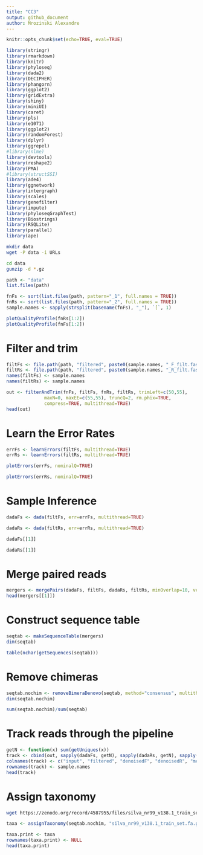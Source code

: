 ```yaml
---
title: "CC3"
output: github_document
author: Mrozinski Alexandre
---
```

```r
knitr::opts_chunk$set(echo=TRUE, eval=TRUE)
```

```r
library(stringr)
library(rmarkdown)
library(knitr)
library(phyloseq)
library(dada2)
library(DECIPHER)
library(phangorn)
library(ggplot2)
library(gridExtra)
library(shiny)
library(miniUI)
library(caret)
library(pls)
library(e1071)
library(ggplot2)
library(randomForest)
library(dplyr)
library(ggrepel)
#library(nlme)
library(devtools)
library(reshape2)
library(PMA)
#library(structSSI)
library(ade4)
library(ggnetwork)
library(intergraph)
library(scales)
library(genefilter)
library(impute)
library(phyloseqGraphTest)
library(Biostrings)
library(RSQLite)
library(parallel)
library(ape)
```

```bash
mkdir data
wget -P data -i URLs
```

```bash
cd data
gunzip -d *.gz
```

```r
path <- "data"
list.files(path)
```

```r
fnFs <- sort(list.files(path, pattern="_1", full.names = TRUE))
fnRs <- sort(list.files(path, pattern="_2", full.names = TRUE))
sample.names <- sapply(strsplit(basename(fnFs), "_"), `[`, 1)
```

```r
plotQualityProfile(fnRs[1:2])
plotQualityProfile(fnFs[1:2])
```

# Filter and trim

```r
filtFs <- file.path(path, "filtered", paste0(sample.names, "_F_filt.fastq.gz"))
filtRs <- file.path(path, "filtered", paste0(sample.names, "_R_filt.fastq.gz"))
names(filtFs) <- sample.names
names(filtRs) <- sample.names
```

```r
out <- filterAndTrim(fnFs, filtFs, fnRs, filtRs, trimLeft=c(50,55),
              maxN=0, maxEE=c(55,55), truncQ=2, rm.phix=TRUE,
              compress=TRUE, multithread=TRUE)
head(out)
```



# Learn the Error Rates

```r
errFs <- learnErrors(filtFs, multithread=TRUE)
errRs <- learnErrors(filtRs, multithread=TRUE)
```

```r
plotErrors(errFs, nominalQ=TRUE)
```

```r
plotErrors(errRs, nominalQ=TRUE)
```

# Sample Inference

```r
dadaFs <- dada(filtFs, err=errFs, multithread=TRUE)
```

```r
dadaRs <- dada(filtRs, err=errRs, multithread=TRUE)
```

```r
dadaFs[[1]]
```

```r
dadaRs[[1]]
```

# Merge paired reads

```r
mergers <- mergePairs(dadaFs, filtFs, dadaRs, filtRs, minOverlap=10, verbose=TRUE)
head(mergers[[1]])
```

# Construct sequence table

```r
seqtab <- makeSequenceTable(mergers)
dim(seqtab)
```

```r
table(nchar(getSequences(seqtab)))
```

# Remove chimeras

```r
seqtab.nochim <- removeBimeraDenovo(seqtab, method="consensus", multithread=TRUE, verbose=TRUE)
dim(seqtab.nochim)
```

```r
sum(seqtab.nochim)/sum(seqtab)
```

# Track reads through the pipeline

```r
getN <- function(x) sum(getUniques(x))
track <- cbind(out, sapply(dadaFs, getN), sapply(dadaRs, getN), sapply(mergers, getN), rowSums(seqtab.nochim))
colnames(track) <- c("input", "filtered", "denoisedF", "denoisedR", "merged", "nonchim")
rownames(track) <- sample.names
head(track)
```

# Assign taxonomy

```bash
wget https://zenodo.org/record/4587955/files/silva_nr99_v138.1_train_set.fa.gz?download=1
```

```r
taxa <- assignTaxonomy(seqtab.nochim, "silva_nr99_v138.1_train_set.fa.gz?download=1", multithread=TRUE)
```

```r
taxa.print <- taxa 
rownames(taxa.print) <- NULL
head(taxa.print)
```